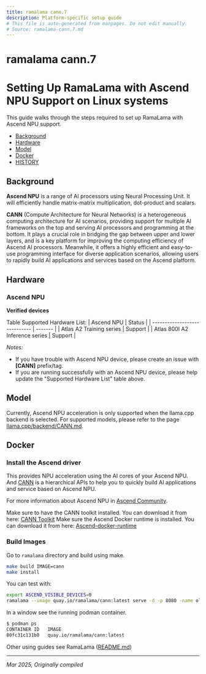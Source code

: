```yaml
---
title: ramalama cann.7
description: Platform-specific setup guide
# This file is auto-generated from manpages. Do not edit manually.
# Source: ramalama-cann.7.md
---
```


# ramalama cann.7

# Setting Up RamaLama with Ascend NPU Support on Linux systems

This guide walks through the steps required to set up RamaLama with Ascend NPU support.
 - [Background](#background)
 - [Hardware](#hardware)
 - [Model](#model)
 - [Docker](#docker)
 - [HISTORY](#todo)

## Background

**Ascend NPU** is a range of AI processors using Neural Processing Unit. It will efficiently handle matrix-matrix multiplication, dot-product and scalars.

**CANN** (Compute Architecture for Neural Networks) is a heterogeneous computing architecture for AI scenarios, providing support for multiple AI frameworks on the top and serving AI processors and programming at the bottom. It plays a crucial role in bridging the gap between upper and lower layers, and is a key platform for improving the computing efficiency of Ascend AI processors. Meanwhile, it offers a highly efficient and easy-to-use programming interface for diverse application scenarios, allowing users to rapidly build AI applications and services based on the Ascend platform.

## Hardware

### Ascend NPU

**Verified devices**

Table Supported Hardware List:
| Ascend NPU                     | Status  |
| -----------------------------  | ------- |
| Atlas A2 Training series       | Support |
| Atlas 800I A2 Inference series | Support |

*Notes:*

- If you have trouble with Ascend NPU device, please create an issue with **[CANN]** prefix/tag.
- If you are running successfully with an Ascend NPU device, please help update the "Supported Hardware List" table above.

## Model
Currently, Ascend NPU acceleration is only supported when the llama.cpp backend is selected. For supported models, please refer to the page [llama.cpp/backend/CANN.md](https://github.com/ggml-org/llama.cpp/blob/master/docs/backend/CANN.md).

## Docker
### Install the Ascend driver
This provides NPU acceleration using the AI cores of your Ascend NPU. And [CANN](https://www.hiascend.com/en/software/cann) is a hierarchical APIs to help you to quickly build AI applications and service based on Ascend NPU.

For more information about Ascend NPU in [Ascend Community](https://www.hiascend.com/en/).

Make sure to have the CANN toolkit installed. You can download it from here: [CANN Toolkit](https://www.hiascend.com/developer/download/community/result?module=cann)
Make sure the Ascend Docker runtime is installed. You can download it from here: [Ascend-docker-runtime](https://www.hiascend.com/document/detail/en/mindx-dl/300/dluserguide/clusterscheduling/dlug_installation_02_000025.html)

### Build Images
Go to `ramalama` directory and build using make.
```bash
make build IMAGE=cann
make install
```

You can test with:
```bash
export ASCEND_VISIBLE_DEVICES=0
ramalama --image quay.io/ramalama/cann:latest serve -d -p 8080 -name ollama://smollm:135m
```

In a window see the running podman container.
```bash
$ podman ps
CONTAINER ID   IMAGE                                                         COMMAND                  CREATED             STATUS             PORTS                                          NAMES
80fc31c131b0   quay.io/ramalama/cann:latest                                  "/bin/bash -c 'expor…"   About an hour ago   Up About an hour                                                  ame
```

Other using guides see RamaLama ([README.md](https://github.com/containers/ramalama/blob/main/README.md))

---

*Mar 2025, Originally compiled*
